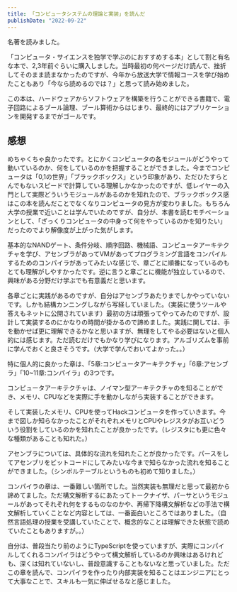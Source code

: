 ```yaml
---
title: 「コンピュータシステムの理論と実装」を読んだ
publishDate: "2022-09-22"
---
```



名著を読みました。

<LinkCard url="https://www.oreilly.co.jp//books/9784873117126/" />

「コンピュータ・サイエンスを独学で学ぶのにおすすめする本」として割と有名な本で、2,3年前ぐらいに購入しました。当時最初の何ページだけ読んで、挫折してそのまま読まなかったのですが、今年から放送大学で情報コースを学び始めたこともあり「今なら読めるのでは？」と思って読み始めました。

この本は、ハードウェアからソフトウェアを構築を行うことができる書籍で、電子回路によるブール論理、ブール算術からはじまり、最終的にはアプリケーションを開発するまでがゴールです。

## 感想

めちゃくちゃ良かったです。とにかくコンピュータの各モジュールがどうやって動いているのか、何をしているのかを把握することができました。今までコンピュータは「0,1の世界」「ブラックボックス」という印象があり、ただひたすらとんでもないスピードで計算している理解しかなかったのですが、低レイヤーの入門として実際どういうモジュールがあるのかを知れたので、ブラックボックス感はこの本を読んだことでなくなりコンピュータの見方が変わりました。もちろん大学の授業で近いことは学んでいたのですが、自分が、本書を読むモチベーションとして、「ざっくりコンピュータの中身って何をやっているのかを知りたい」だったのでより解像度が上がった気がします。

基本的なNANDゲート、条件分岐、順序回路、機械語、コンピュータアーキテクチャを学び、アセンブラがあってVMがあってプログラミング言語をコンパイルするためのコンパイラがあってみたいな感じで、章ごとに順番になっているのもとても理解がしやすかったです。逆に言うと章ごとに機能が独立しているので、興味がある分野だけ学ぶでも有意義だと思います。

各章ごとに実践があるのですが、自分はアセンブラあたりまでしかやっていないです。しかも結構カンニングしながら写経していました。（実装に使うツールや答えもネットに公開されています）最初の方は頑張ってやってみたのですが、設計して実装するのにかなりの時間が掛かるので諦めました。実践に関しては、手を動かせば更に理解できるかなと思いますが、無理をしてやる必要はないと個人的には感じます。ただ読むだけでもかなり学びになります。アルゴリズムを事前に学んでおくと良さそうです。（大学で学んでおいてよかった。。）

特に個人的に良かった章は、「5章:コンピュータアーキテクチャ」「6章:アセンブラ」「10~11章:コンパイラ」の3つです。

コンピュータアーキテクチャは、ノイマン型アーキテクチャのを知ることができ、メモリ、CPUなどを実際に手を動かしながら実装することができます。

<LinkCard url="https://ja.wikipedia.org/wiki/%E3%83%8E%E3%82%A4%E3%83%9E%E3%83%B3%E5%9E%8B" />


そして実装したメモリ、CPUを使ってHackコンピュータを作っていきます。今まで図しか知らなかったことがそれぞれメモリとCPUやレジスタがお互いどういう役割をしているのかを知れたことが良かったです。（レジスタにも更に色々な種類があることも知れた。）


アセンブラについては、具体的な流れを知れたことが良かったです。パースをしてアセンブリをビットコードにしてみたいな今まで知らなかった流れを知ることができました。（シンボルテーブルというものも初めて知りました。）

コンパイラの章は、一番難しい箇所でした。当然実装も無理だと思って最初から諦めてました。ただ構文解析するにあたってトークナイザ、パーサというモジュールがあってそれぞれ何をするものなのかや、再帰下降構文解析などの手法で構文解析していくことなど内容としては、一番面白いところではありました。（自然言語処理の授業を受講していたことで、概念的なことは理解できた状態で読めていたこともありますが。。）

自分は、普段当たり前のようにTypeScriptを使っていますが、実際にコンパイルしてくれるコンパイラはどうやって構文解析しているのか興味はあるけれども、深くは知れていないし、普段意識することもないなと思っていました。ただこの章を読んで、コンパイラを作ったり内部実装を知ることはエンジニアにとって大事なことで、スキルも一気に伸ばせるなと感じました。










